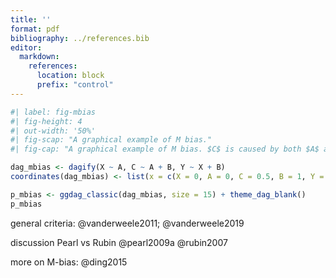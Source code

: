 ```yaml
---
title: ''
format: pdf
bibliography: ../references.bib
editor:
  markdown:
    references: 
      location: block
      prefix: "control"
---
```


<!-- ### Identification of variables to Condition on -->

<!-- maybe move the "Identification of Variables to Condition on" section to the appendix -->

```r
#| label: fig-mbias
#| fig-height: 4
#| out-width: '50%'
#| fig-scap: "A graphical example of M bias."
#| fig-cap: "A graphical example of M bias. $C$ is caused by both $A$ and $B$, which also effect $X$ and $Y$, respectively. In this scenario, a non-causal path exists, but it is closed, because $C$ is a collider. When $C$ is conditioned on, this would open the backdoor path, because the conditiong creates a spurious relationship between $X$ and $Y$, so that both act together as a confounder."

dag_mbias <- dagify(X ~ A, C ~ A + B, Y ~ X + B)
coordinates(dag_mbias) <- list(x = c(X = 0, A = 0, C = 0.5, B = 1, Y = 1), y = c(X = 0, A = 1, B = 1, C = 0.5, Y = 0))

p_mbias <- ggdag_classic(dag_mbias, size = 15) + theme_dag_blank()
p_mbias
```

<!-- Even in RCT. Which variables to include/exclude in the statistical analyses. Potential problems with current approaches (all, random, all significant, none).  -->

<!-- refer to economics theory of conditioning on all pre-treatment variables. M-Bias as counterarguments, but m-bias is rather unrealistic -->

general criteria: @vanderweele2011; @vanderweele2019

discussion Pearl vs Rubin @pearl2009a @rubin2007

more on M-bias: @ding2015
